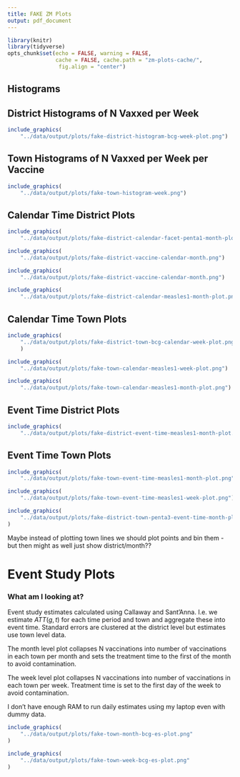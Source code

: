 ```yaml
---
title: FAKE ZM Plots
output: pdf_document
---
```





```r
library(knitr)
library(tidyverse)
opts_chunk$set(echo = FALSE, warning = FALSE, 
               cache = FALSE, cache.path = "zm-plots-cache/", 
                fig.align = "center")
```


## Histograms 

## District Histograms of N Vaxxed per Week

```r

include_graphics(
    "../data/output/plots/fake-district-histogram-bcg-week-plot.png")

```

## Town Histograms of N Vaxxed per Week per Vaccine

```r

include_graphics(
    "../data/output/plots/fake-town-histogram-week.png")

```

## Calendar Time District Plots


```r

include_graphics(
    "../data/output/plots/fake-district-calendar-facet-penta1-month-plot.png")
```

```r

include_graphics(
    "../data/output/plots/fake-district-vaccine-calendar-month.png")
```


```r

include_graphics(
    "../data/output/plots/fake-district-vaccine-calendar-month.png")
```




```r

include_graphics(
    "../data/output/plots/fake-district-calendar-measles1-month-plot.png")
```


## Calendar Time Town Plots


```r

include_graphics(
    "../data/output/plots/fake-district-town-bcg-calendar-week-plot.png"
    )
```

```r

include_graphics(
    "../data/output/plots/fake-town-calendar-measles1-week-plot.png")
```

```r

include_graphics(
    "../data/output/plots/fake-town-calendar-measles1-month-plot.png")
```


## Event Time District Plots

```r

include_graphics(
    "../data/output/plots/fake-district-event-time-measles1-month-plot.png")


```

## Event Time Town Plots

```r

include_graphics(
    "../data/output/plots/fake-town-event-time-measles1-month-plot.png")


```

```r

include_graphics(
    "../data/output/plots/fake-town-event-time-measles1-week-plot.png")


```


```r

include_graphics(
    "../data/output/plots/fake-district-town-penta3-event-time-month-plot.png"
)
```


Maybe instead of plotting town lines we should plot points and bin them - 
but then might as well just show district/month??


# Event Study Plots

### What am I looking at?

Event study estimates calculated using Callaway and Sant'Anna. I.e. we estimate 
$ATT(g, t)$ for each time period and town and aggregate these into event time. 
Standard errors are clustered at the district level but estimates use town level 
data. 

The month level plot collapses N vaccinations into number of vaccinations in each 
town per month and sets the treatment time to the first of the month to 
avoid contamination. 

The week level plot collapses N vaccinations into number of vaccinations in each 
town per week. Treatment time is set to the first day of the week to avoid 
contamination.


I don't have enough RAM to run daily estimates using my laptop even with dummy data.

```r

include_graphics(
    "../data/output/plots/fake-town-month-bcg-es-plot.png"
)
```


```r

include_graphics(
    "../data/output/plots/fake-town-week-bcg-es-plot.png"
)


```